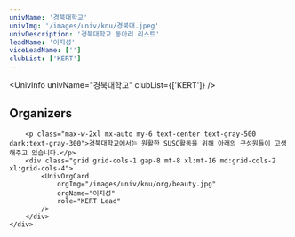 ```yaml
---
univName: '경북대학교'
univImg: '/images/univ/knu/경북대.jpeg'
univDescription: '경북대학교 동아리 리스트'
leadName: '이지성'
viceLeadName: ['']
clubList: ['KERT']
---
```




<UnivInfo
	univName="경북대학교"
	clubList={['KERT']}
/>


<section class="bg-white dark:bg-gray-900">
	<div class="container px-6 py-10 mx-auto">
		<h1 class="text-2xl font-semibold text-center text-gray-800 capitalize lg:text-3xl dark:text-white">Organizers</h1>

		<p class="max-w-2xl mx-auto my-6 text-center text-gray-500 dark:text-gray-300">경북대학교에서는 원활한 SUSC활동을 위해 아래의 구성원들이 고생해주고 있습니다.</p>
		<div class="grid grid-cols-1 gap-8 mt-8 xl:mt-16 md:grid-cols-2 xl:grid-cols-4">
			<UnivOrgCard 
				orgImg="/images/univ/knu/org/beauty.jpg"
				orgName="이지성"
				role="KERT Lead"
			/>
		</div>
	</div>
</section>